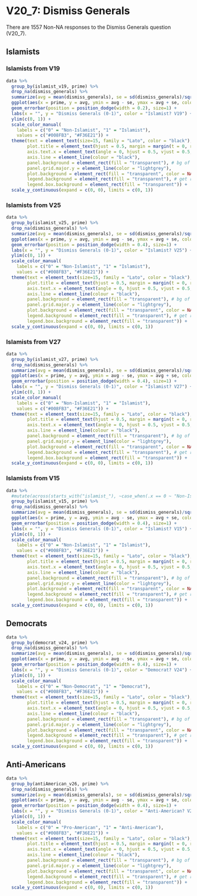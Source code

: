 # V20_7: Dismiss Generals

There are 1557 Non-NA responses to the Dismiss Generals question (V20_7). 

## Islamists

### Islamists from V19

```r

data %>% 
  group_by(islamist_v19, prime) %>%
  drop_na(dismiss_generals) %>% 
  summarize(avg = mean(dismiss_generals), se = sd(dismiss_generals)/sqrt(length(dismiss_generals))) %>%
  ggplot(aes(x = prime, y = avg, ymin = avg - se, ymax = avg + se, color = islamist_v19)) +
  geom_errorbar(position = position_dodge(width = 0.2), size=1) +
  labs(x = "", y = "Dismiss Generals (0-1)", color = "Islamist? V19") +
  ylim(c(0, 1)) +
  scale_color_manual(
    labels = c("0" = "Non-Islamist", "1" = "Islamist"), 
    values = c("#008FB3", "#F36E21")) +
  theme(text = element_text(size=15, family = "Lato", color = "black"), 
        plot.title = element_text(hjust = 0.5, margin = margin(t = 0, r = 0, b = 20, l = 0)),
        axis.text.x = element_text(angle = 0, hjust = 0.5, vjust = 0.5, color = "black"),
        axis.line = element_line(colour = "black"),
        panel.background = element_rect(fill = "transparent"), # bg of the panel
        panel.grid.major.y = element_line(color = "lightgrey"),
        plot.background = element_rect(fill = "transparent", color = NA), # bg of the plot
        legend.background = element_rect(fill = "transparent"), # get rid of legend bg
        legend.box.background = element_rect(fill = "transparent")) +
  scale_y_continuous(expand = c(0, 0), limits = c(0, 1))

```

### Islamists from V25

```r

data %>% 
  group_by(islamist_v25, prime) %>%
  drop_na(dismiss_generals) %>% 
  summarize(avg = mean(dismiss_generals), se = sd(dismiss_generals)/sqrt(length(dismiss_generals))) %>%
  ggplot(aes(x = prime, y = avg, ymin = avg - se, ymax = avg + se, color = islamist_v25)) + 
  geom_errorbar(position = position_dodge(width = 0.4), size=1) +
  labs(x = "", y = "Dismiss Generals (0-1)", color = "Islamist? V25") +
  ylim(c(0, 1)) +
  scale_color_manual(
    labels = c("0" = "Non-Islamist", "1" = "Islamist"), 
    values = c("#008FB3", "#F36E21")) +
  theme(text = element_text(size=15, family = "Lato", color = "black"), 
        plot.title = element_text(hjust = 0.5, margin = margin(t = 0, r = 0, b = 20, l = 0)),
        axis.text.x = element_text(angle = 0, hjust = 0.5, vjust = 0.5, color = "black"),
        axis.line = element_line(colour = "black"),
        panel.background = element_rect(fill = "transparent"), # bg of the panel
        panel.grid.major.y = element_line(color = "lightgrey"),
        plot.background = element_rect(fill = "transparent", color = NA), # bg of the plot
        legend.background = element_rect(fill = "transparent"), # get rid of legend bg
        legend.box.background = element_rect(fill = "transparent")) +
  scale_y_continuous(expand = c(0, 0), limits = c(0, 1))


```

### Islamists from V27

```r

data %>% 
  group_by(islamist_v27, prime) %>%
  drop_na(dismiss_generals) %>% 
  summarize(avg = mean(dismiss_generals), se = sd(dismiss_generals)/sqrt(length(dismiss_generals))) %>%
  ggplot(aes(x = prime, y = avg, ymin = avg - se, ymax = avg + se, color = islamist_v27)) + 
  geom_errorbar(position = position_dodge(width = 0.4), size=1) +
  labs(x = "", y = "Dismiss Generals (0-1)", color = "Islamist? V27") +
  ylim(c(0, 1)) +
  scale_color_manual(
    labels = c("0" = "Non-Islamist", "1" = "Islamist"), 
    values = c("#008FB3", "#F36E21")) +
  theme(text = element_text(size=15, family = "Lato", color = "black"), 
        plot.title = element_text(hjust = 0.5, margin = margin(t = 0, r = 0, b = 20, l = 0)),
        axis.text.x = element_text(angle = 0, hjust = 0.5, vjust = 0.5, color = "black"),
        axis.line = element_line(colour = "black"),
        panel.background = element_rect(fill = "transparent"), # bg of the panel
        panel.grid.major.y = element_line(color = "lightgrey"),
        plot.background = element_rect(fill = "transparent", color = NA), # bg of the plot
        legend.background = element_rect(fill = "transparent"), # get rid of legend bg
        legend.box.background = element_rect(fill = "transparent")) +
  scale_y_continuous(expand = c(0, 0), limits = c(0, 1))


```

### Islamists from V15

```r

data %>% 
  #mutate(across(starts_with("islamist_"), ~case_when(.x == 0 ~ "Non-Islamist", .x == 1 ~ "Islamist"))) %>%
  group_by(islamist_v15, prime) %>%
  drop_na(dismiss_generals) %>% 
  summarize(avg = mean(dismiss_generals), se = sd(dismiss_generals)/sqrt(length(dismiss_generals))) %>%
  ggplot(aes(x = prime, y = avg, ymin = avg - se, ymax = avg + se, color = islamist_v15)) + 
  geom_errorbar(position = position_dodge(width = 0.4), size=1) +
  labs(x = "", y = "Dismiss Generals (0-1)", color = "Islamist? V15") +
  ylim(c(0, 1)) +
  scale_color_manual(
    labels = c("0" = "Non-Islamist", "1" = "Islamist"), 
    values = c("#008FB3", "#F36E21")) +
  theme(text = element_text(size=15, family = "Lato", color = "black"), 
        plot.title = element_text(hjust = 0.5, margin = margin(t = 0, r = 0, b = 20, l = 0)),
        axis.text.x = element_text(angle = 0, hjust = 0.5, vjust = 0.5, color = "black"),
        axis.line = element_line(colour = "black"),
        panel.background = element_rect(fill = "transparent"), # bg of the panel
        panel.grid.major.y = element_line(color = "lightgrey"),
        plot.background = element_rect(fill = "transparent", color = NA), # bg of the plot
        legend.background = element_rect(fill = "transparent"), # get rid of legend bg
        legend.box.background = element_rect(fill = "transparent")) +
  scale_y_continuous(expand = c(0, 0), limits = c(0, 1))


```

## Democrats

```r

data %>% 
  group_by(democrat_v24, prime) %>%
  drop_na(dismiss_generals) %>% 
  summarize(avg = mean(dismiss_generals), se = sd(dismiss_generals)/sqrt(length(dismiss_generals))) %>%
  ggplot(aes(x = prime, y = avg, ymin = avg - se, ymax = avg + se, color = democrat_v24)) + 
  geom_errorbar(position = position_dodge(width = 0.4), size=1) +
  labs(x = "", y = "Dismiss Generals (0-1)", color = "Democrat? V24") +
  ylim(c(0, 1)) +
  scale_color_manual(
    labels = c("0" = "Non-Democrat", "1" = "Democrat"), 
    values = c("#008FB3", "#F36E21")) +
  theme(text = element_text(size=15, family = "Lato", color = "black"), 
        plot.title = element_text(hjust = 0.5, margin = margin(t = 0, r = 0, b = 20, l = 0)),
        axis.text.x = element_text(angle = 0, hjust = 0.5, vjust = 0.5, color = "black"),
        axis.line = element_line(colour = "black"),
        panel.background = element_rect(fill = "transparent"), # bg of the panel
        panel.grid.major.y = element_line(color = "lightgrey"),
        plot.background = element_rect(fill = "transparent", color = NA), # bg of the plot
        legend.background = element_rect(fill = "transparent"), # get rid of legend bg
        legend.box.background = element_rect(fill = "transparent")) +
  scale_y_continuous(expand = c(0, 0), limits = c(0, 1))


```

## Anti-Americans

```r

data %>% 
  group_by(antiAmerican_v26, prime) %>%
  drop_na(dismiss_generals) %>% 
  summarize(avg = mean(dismiss_generals), se = sd(dismiss_generals)/sqrt(length(dismiss_generals))) %>%
  ggplot(aes(x = prime, y = avg, ymin = avg - se, ymax = avg + se, color = antiAmerican_v26)) + 
  geom_errorbar(position = position_dodge(width = 0.4), size=1) +
  labs(x = "", y = "Dismiss Generals (0-1)", color = "Anti-American? V26") +
  ylim(c(0, 1)) +
  scale_color_manual(
    labels = c("0" = "Pro-American", "1" = "Anti-American"), 
    values = c("#008FB3", "#F36E21")) +
  theme(text = element_text(size=15, family = "Lato", color = "black"), 
        plot.title = element_text(hjust = 0.5, margin = margin(t = 0, r = 0, b = 20, l = 0)),
        axis.text.x = element_text(angle = 0, hjust = 0.5, vjust = 0.5, color = "black"),
        axis.line = element_line(colour = "black"),
        panel.background = element_rect(fill = "transparent"), # bg of the panel
        panel.grid.major.y = element_line(color = "lightgrey"),
        plot.background = element_rect(fill = "transparent", color = NA), # bg of the plot
        legend.background = element_rect(fill = "transparent"), # get rid of legend bg
        legend.box.background = element_rect(fill = "transparent")) +
  scale_y_continuous(expand = c(0, 0), limits = c(0, 1))


```
